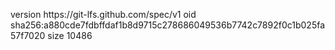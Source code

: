 version https://git-lfs.github.com/spec/v1
oid sha256:a880cde7fdbffdaf1b8d9715c278686049536b7742c7892f0c1b025fa57f7020
size 10486
